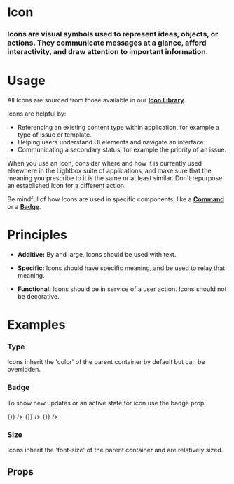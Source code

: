 
<Meta title="Atoms|Icon" component={Icon} />

# Icon

### Icons are visual symbols used to represent ideas, objects, or actions. They communicate messages at a glance, afford interactivity, and draw attention to important information.

<Preview withToolbar>
  <Story name="Standard">
    <Icon icon="user_circle" size="2x" />
  </Story>
</Preview>

# Usage

All Icons are sourced from those available in our **[Icon Library](/?path=/docs/application-libraries-icon-library--app-icons)**.

Icons are helpful by:

- Referencing an existing content type within application, for example a type of issue or template.
- Helping users understand UI elements and navigate an interface
- Communicating a secondary status, for example the priority of an issue.

When you use an Icon, consider where and how it is currently used elsewhere in the Lightbox suite of applications, and make sure that the meaning you prescribe to it is the same or at least similar. Don't repurpose an established Icon for a different action.

Be mindful of how Icons are used in specific components, like a **[Command](/?path=/docs/atoms-command--documentation)** or a **[Badge](/?path=/docs/atoms-badge--documentation)**.

# Principles

- **Additive:**
  By and large, Icons should be used with text.

- **Specific:**
  Icons should have specific meaning, and be used to relay that meaning.

- **Functional:**
  Icons should be in service of a user action. Icons should not be decorative.

# Examples

### Type

Icons inherit the 'color' of the parent container by default but can be overridden.

<Preview>
  <Story name="Type">
    <Grid columns="6">
      <Icon icon="user_circle" size="2x" />
      <Icon icon="user_circle" size="2x" type="info" />
      <Icon icon="user_circle" size="2x" type="success" />
      <Icon icon="user_circle" size="2x" type="warning" />
      <Icon icon="user_circle" size="2x" type="alert" />
    </Grid>
  </Story>
</Preview>

### Badge

To show new updates or an active state for icon use the badge prop.

<Preview>
  <Story name="Badge">
    <Grid columns="6">
      <Icon icon="user_circle" size="2x" badge/>
      <Icon icon="home" size="2x" badge="info"/>
      <Icon icon="bookmark" size="2x" badge="success" />
      <Icon icon="print" size="2x" badge="warning" />
      <Icon icon="user" size="2x" badge onClick={() => {}}  />
      <Icon icon="user_circle" size="2x" badge="info"  onClick={() => {}} />
      <Icon icon="user_circle" size="2x" badge="success" onClick={() => {}} />
      <Icon icon="user_circle" size="2x" badge="warning" onClick />
    </Grid>
  </Story>
</Preview>

### Size

Icons inherit the 'font-size' of the parent container and are relatively sized.

<Preview>
  <Story name="Size">
    <Grid columns="4" gap="xxlarge">
      <Icon icon="user_circle" size="xs" />
      <Icon icon="user_circle" size="sm" />
      <Icon icon="user_circle" />
      <Icon icon="user_circle" size="lg" />
      <Icon icon="user_circle" size="2x" />
      <Icon icon="user_circle" size="3x" />
      <Icon icon="user_circle" size="4x" />
      <Icon icon="user_circle" size="5x" />
      <Icon icon="user_circle" size="6x" />
      <Icon icon="user_circle" size="7x" />
      <Icon icon="user_circle" size="8x" />
      <Icon icon="user_circle" size="9x" />
      <Icon icon="user_circle" size="10x" />
    </Grid>
  </Story>
</Preview>

## Props

<Props of={Icon} />

